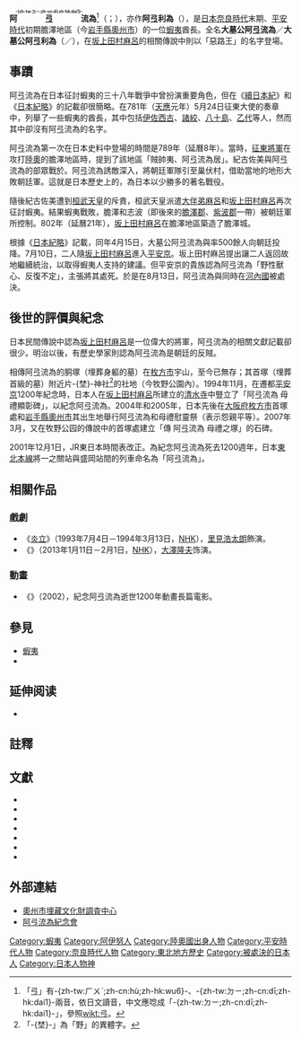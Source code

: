 {{東亞男性歷史人物
|名稱 = 阿弖流為<br>{{lang|ja|アテルイ}}
|身份 = 蝦夷酋長
|國家 =
|時代 = [[奈良時代|奈良時代]]、[[平安時代|平安時代]]
|主君 =
|屆數 =
|最高職務 =
|前任 =
|繼任 =
|圖片名稱 = Monument of Aterui in Hirakata.jpeg
|圖片大小 =
|圖片說明 = 大阪府枚方市牧野公園的阿弖流為之塚石碑
|氏 =
|姓 = 大墓公
|名 =
|姓名 = 大墓公阿弖流為
|羅馬拼音 = Tamo no kimi Aterui
|假名 = <!--日本、琉球人用-->
|字 =
|號 =
|職官 =
|勛官 =
|散階 =
|軍號 =
|位階 =
|比秩 =
|功臣號 =
|封爵 =
|封號 =
|御稱號 = <!--日本皇族之稱號-->
|宮號1 = <!--日本皇族之宮號-->
|封地 =
|神號 =
|尊號 =
|族裔 = [[蝦夷|蝦夷]]
|信仰 = <!--指的是宗教信仰-->
|氏族 =
|籍貫 =
|祖籍 =
|本籍 =
|出身地 =
|府邸 =
|世系 =
|初名 =
|乳名 = <!--日本、朝鮮、琉球以外人物用-->
|幼名 = <!--日本人用-->
|小字 =
|別名 = 惡路王
|法號 =
|院號 =
|其他名號 =
|出生日期 = 不詳
|出生地點 = 
|婚年 =
|逝世日期 = {{Death date|802|9|17}}<ref group="註">[[延曆|延曆]]21年8月13日；[[儒略曆|儒略曆]]802年9月13日。</ref>
|逝世地點 = [[河內國|河內國]]（今[[大阪府|大阪府]]東部）
|在位年代 =
|廟號 =
|諡號 =
|斋名 =
|别署 = 
|墓葬 =
|祠廟 =
|父親 =
|嫡母 =
|母親 =
|繼父 =
|繼母 =
|養父 =
|養母 =
|猶父 = <!--日本人用-->
|烏帽子親 = <!--日本人、琉球人用-->
|元配 =
|正室 =
|妻 =
|繼室 =
|平妻 =
|側室 =
|元配之父 =
|元配之嫡母 =
|元配之母 =
|正室之父 =
|正室之嫡母 =
|正室之母 =
|妻之父 =
|妻之嫡母 =
|妻之母 =
|繼室之父 =
|繼室之嫡母 =
|繼室之母 =
|平妻之父 =
|平妻之嫡母 =
|平妻之母 =
|兄弟 =
|姊妹 =
|嫡兄弟 =
|嫡姊妹 =
|庶兄弟 =
|庶姊妹 =
|同胞兄弟 =
|同胞姊妹 =
|異母兄弟 =
|異母姊妹 =
|異父兄弟 =
|異父姊妹 =
|繼兄弟 =
|繼姊妹 =
|子 =
|女 =
|嫡子 =
|嫡女 =
|庶子 =
|庶女 =
|養子 =
|養女 =
|猶子 = <!--日本人用-->
|婿養子 = <!--日本人用-->
|烏帽子子 = <!--日本人用-->
|繼子 =
|繼女 =
|其他親屬 =
|功名 =
|經歷 =
|著作 =
|注釋 =
|實錄ID = <!--指http://sillok.history.go.kr/中的個人頁，只需填入ID，如「http://sillok.history.go.kr/manInfo/popManDetail.do?manId=M_0001900」中的「M_0001900」-->
}}
{{japanese|japanese=阿弖流為|kana=アテルイ|romaji=Aterui|kyujitai=阿弖流爲}}
'''阿<ruby>弖<rt>-{zh-tw:ㄉㄧ;zh-cn:dī;zh-hk:dai1}-</rt>流為'''<ref group="註">「弖」有-{zh-tw:ㄏㄨˋ;zh-cn:hù;zh-hk:wu6}-、-{zh-tw:ㄉㄧ;zh-cn:dī;zh-hk:dai1}-兩音，依日文讀音{{nihongo|「te」|て}}，中文應唸成「-{zh-tw:ㄉㄧ;zh-cn:dī;zh-hk:dai1}-」，參照[[wikt:弖|wikt:弖]]。</ref>（{{jpn|j=阿弖流為|kyu=阿弖流爲|kana=アテルイ|hg=あてるい|rm=Aterui|f=h}}；{{bd|？||802年|9月17日|}}），亦作'''阿弖利為'''（{{jpn|j=阿弖利為|kyu=阿弖利爲|hg=あてりい}}），是[[日本|日本]][[奈良時代|奈良時代]]末期、[[平安時代|平安時代]]初期膽澤地區（今[[岩手縣|岩手縣]][[奧州市|奧州市]]）的一位[[蝦夷|蝦夷]]酋長。全名'''大墓公阿弖流為'''／'''大墓公阿弖利為'''（{{jpn|j=大墓公 阿弖流為|kyu=大墓公 阿弖流爲|hg=たものきみ あてるい|rm=Tamo no kimi Aterui}}／{{jpn|j=大墓公 阿弖利為|kyu=大墓公 阿弖利爲|hg=たものきみ あてりい}}），在[[坂上田村麻呂|坂上田村麻呂]]的相關傳說中則以「惡路王」的名字登場。

==事蹟==
阿弖流為在日本征討蝦夷的三十八年戰爭中曾扮演重要角色，但在《[[續日本紀|續日本紀]]》和《[[日本紀略|日本紀略]]》的記載卻很簡略。在781年（[[天應_(日本)|天應]]元年）5月24日征東大使{{link-ja|藤原小黑麻呂|藤原小黒麻呂}}的奏章中，列舉了一些蝦夷的酋長，其中包括[[伊佐西古|伊佐西古]]、[[諸絞|諸絞]]、[[八十島|八十島]]、[[乙代|乙代]]等人，然而其中卻沒有阿弖流為的名字。

阿弖流為第一次在日本史料中登場的時間是789年（延曆8年）。當時，[[征東將軍|征東將軍]]{{link-ja|紀古佐美}}在攻打[[陸奧|陸奧]]的膽澤地區時，提到了該地區「賊帥夷、阿弖流為居」。紀古佐美與阿弖流為的部眾戰於{{link-ja|衣川}}。阿弖流為誘敵深入，將朝廷軍隊引至巢伏村，借助當地的地形大敗朝廷軍。這就是日本歷史上的{{link-ja|巢伏之戰|巣伏の戦い}}，為日本以少勝多的著名戰役。

隨後紀古佐美遭到[[桓武天皇|桓武天皇]]的斥責，桓武天皇派遣[[大伴弟麻呂|大伴弟麻呂]]和[[坂上田村麻呂|坂上田村麻呂]]再次征討蝦夷。結果蝦夷戰敗，膽澤和志波（即後來的[[膽澤郡|膽澤郡]]、[[紫波郡|紫波郡]]一帶）被朝廷軍所控制。802年（延曆21年），[[坂上田村麻呂|坂上田村麻呂]]在膽澤地區築造了膽澤城。

根據《[[日本紀略|日本紀略]]》記載，同年4月15日，大墓公阿弖流為與{{link-ja|盤具公母禮|盤具母禮}}率500餘人向朝廷投降。7月10日，二人隨[[坂上田村麻呂|坂上田村麻呂]]進入[[平安京|平安京]]。坂上田村麻呂提出讓二人返回故地繼續統治，以取得蝦夷人支持的建議。但平安京的貴族認為阿弖流為「野性獸心、反復不定」，主張將其處死。於是在8月13日，阿弖流為與{{link-ja|母禮|盤具母禮}}同時在[[河內國|河內國]]被處決。

==後世的評價與紀念==
日本民間傳說中認為[[坂上田村麻呂|坂上田村麻呂]]是一位偉大的將軍，阿弖流為的相關文獻記載卻很少。明治以後，有歷史學家則認為阿弖流為是朝廷的反賊。

相傳阿弖流為的胴塚（埋葬身軀的墓）在[[枚方市|枚方市]]宇山，至今已無存；其首塚（埋葬首級的墓）附近片-{埜}-神社<ref group="註">「-{埜}-」為「野」的異體字。</ref>的社地（今牧野公園內）。1994年11月，在遷都[[平安京|平安京]]1200年紀念時，日本人在[[坂上田村麻呂|坂上田村麻呂]]所建立的[[清水寺|清水寺]]中豎立了「阿弖流為 母禮顯彰碑」，以紀念阿弖流為。2004年和2005年，日本先後在[[大阪府|大阪府]][[枚方市|枚方市]]首塚處和[[岩手縣|岩手縣]][[奧州市|奧州市]]其出生地舉行阿弖流為和母禮慰靈祭（表示怨親平等）。2007年3月，又在牧野公园的傳說中的首塚處建立「傳 阿弖流為 母禮之塚」的石碑。

2001年12月1日，JR東日本時間表改正。為紀念阿弖流為死去1200週年，日本[[東北本線|東北本線]]將一之關站與盛岡站間的列車命名為「阿弖流為」。

== 相關作品 ==
=== 戲劇 ===
* 《[[炎立_(大河劇)|炎立]]》（1993年7月4日－1994年3月13日，[[NHK|NHK]]），[[里見浩太朗|里見浩太朗]]飾演。
* 《{{tsl|ja|火怨・北の英雄 アテルイ伝|火怨・北之英雄 阿弖流為傳}}》（2013年1月11日－2月1日，[[NHK|NHK]]），[[大澤隆夫|大澤隆夫]]饰演。

=== 動畫 ===
* 《{{link-ja|阿弖流為 (動畫電影)|アテルイ (アニメ映画)|阿弖流為}}》（2002），紀念阿弖流為逝世1200年動畫長篇電影。

== 參見 ==
* [[蝦夷|蝦夷]]
* {{link-ja|岩手縣出身人物列表|岩手県出身の人物一覧}}

== 延伸阅读 ==
* {{Cite book | author = 藤原繼繩、菅野眞道、秋篠安人 | title = 《[[:s:續日本紀/卷第五|續日本紀·卷第5]]》 | location =  | publisher =  | date = 797年 | ISBN =  | language =  }}

== 註釋 ==
{{NoteFoot}}

==文獻==
* {{Cite book | author = 黑板勝美 | editor =  | title = 《新訂增補国史体系［普及版］ [[日本紀略|日本紀略]]》（第二） | location =  | publisher = 吉川弘文館 | date = 1979年 | pages =  | ISBN = 4642000623 | accessdate =  | url =  | language =  | quote =  }}
* {{Cite book | author = 大塚初重、岡田茂弘、工藤雅樹、佐原真、新野直吉、豐田有恒 | editor =  | title = 《{{lang|ja|みちのく古代 蝦夷の世界}}》 | location =  | publisher = 山川出版社 | date = 1991年 | pages =  | ISBN = 4634602601 | accessdate =  | url =  | language = ja | quote =  }}
* {{Cite book | author = 新野直吉 | editor =  | title = 《{{lang|ja|古代東北の兵乱}}》 | location =  | publisher = 吉川弘文館 | date = 1989年 | pages =  | ISBN = 4642066276 | accessdate =  | url =  | language = ja | quote =  }}
* {{Cite book | author = 新野直吉 | editor =  | title = 《{{lang|ja|田村麻呂と阿弖流為}}》 | location =  | publisher = 吉川弘文館 | date = 1994年 | pages =  | ISBN = 4642074252 | accessdate =  | url =  | language = ja | quote =  }}
* {{Cite book | author = 細井計、伊藤博幸、菅野文夫、鈴木宏 | editor =  | title = 《{{lang|ja|岩手県の歴史}}》（縣史3） | location =  | publisher = 山川出版社 | date = 1999年 | pages =  | ISBN = 4634320304 | accessdate =  | url =  | language = ja | quote =  }}
* {{Cite book | author = 岡田桃子 | editor =  | title = 《神社若奥日記》 | location =  | publisher = 祥傳社 | date = 2003年 | pages =  | ISBN = 439631339X | accessdate =  | url =  | language =  | quote =  }}
* {{Cite journal |author=馬部隆弘 |author2= |author3= |url= |title=〈{{lang|ja|蝦夷の首長アテルイと枚方市}}〉 |journal=《史敏》 |year=2006年 |volume=春号 |issue= |pages= }}

==外部連結==
* [http://www.oshu-bunka.or.jp/maibun/index.htm 奧州市埋藏文化財調査中心] {{Wayback|url=http://www.oshu-bunka.or.jp/maibun/index.htm |date=20191229012627 }} {{ja}}
* [http://aterui8.jp/ 阿弖流為紀念會] {{Wayback|url=http://aterui8.jp/ |date=20220216093845 }} {{ja}}

{{Authority control}}
[[Category:蝦夷|Category:蝦夷]]
[[Category:阿伊努人|Category:阿伊努人]]
[[Category:陸奧國出身人物|Category:陸奧國出身人物]]
[[Category:平安時代人物|Category:平安時代人物]]
[[Category:奈良時代人物|Category:奈良時代人物]]
[[Category:東北地方歷史|Category:東北地方歷史]]
[[Category:被處決的日本人|Category:被處決的日本人]]
[[Category:日本人物神|Category:日本人物神]]